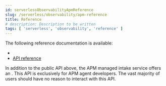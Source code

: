 ```yaml
---
id: serverlessObservabilityApmReference
slug: /serverless/observability/apm-reference
title: Reference
# description: Description to be written
tags: [ 'serverless', 'observability', 'reference' ]
---
```


<p><DocBadge template="technical preview" /></p>

The following reference documentation is available:

* <DocLink id="serverlessObservabilityApmKibanaSettings" text="Settings reference"/>
* [API reference](https://docs.elastic.co/api-reference/observability/post_api-apm-agent-keys)

In addition to the public API above, the APM managed intake service offers an
<DocLink id="serverlessObservabilityApmServerApi" text="event intake API"/>.
This API is exclusively for APM agent developers. The vast majority of users should have no reason to interact with this API.
